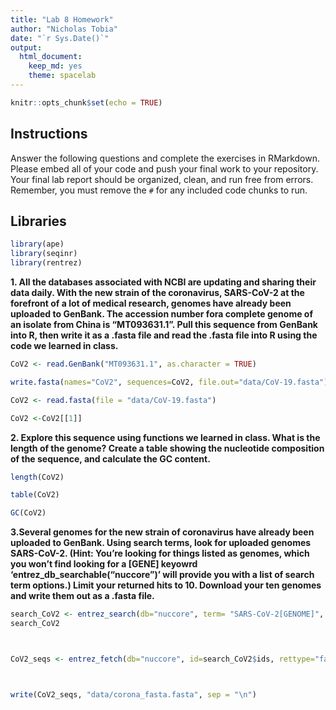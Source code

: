 ---
title: "Lab 8 Homework"
author: "Nicholas Tobia"
date: "`r Sys.Date()`"
output:
  html_document: 
    keep_md: yes
    theme: spacelab
---

```{r setup, include=FALSE}
knitr::opts_chunk$set(echo = TRUE)
```

## Instructions
Answer the following questions and complete the exercises in RMarkdown. Please embed all of your code and push your final work to your repository. Your final lab report should be organized, clean, and run free from errors. Remember, you must remove the `#` for any included code chunks to run.  

## Libraries

```{r}
library(ape)
library(seqinr)
library(rentrez)
```

**1. All the databases associated with NCBI are updating and sharing their data daily. With the new strain of the coronavirus, SARS-CoV-2 at the forefront of a lot of medical research, genomes have already been uploaded to GenBank. The accession number fora complete genome of an isolate from China is "MT093631.1". Pull this sequence from GenBank into R, then write it as a .fasta file and read the .fasta file into R using the code we learned in class.**

```{r}
CoV2 <- read.GenBank("MT093631.1", as.character = TRUE)
```

```{r}
write.fasta(names="CoV2", sequences=CoV2, file.out="data/CoV-19.fasta")
```

```{r}
CoV2 <- read.fasta(file = "data/CoV-19.fasta")
```

```{r}
CoV2 <-CoV2[[1]]
```






**2. Explore this sequence using functions we learned in class. What is the length of the genome? Create a table showing the nucleotide composition of the sequence, and calculate the GC content.**
```{r}
length(CoV2)
```

```{r}
table(CoV2)
```

```{r}
GC(CoV2)
```





**3.Several genomes for the new strain of coronavirus have already been uploaded to GenBank. Using search terms, look for uploaded genomes SARS-CoV-2. (Hint: You're looking for things listed as genomes, which you won't find looking for a [GENE] keyowrd 'entrez_db_searchable("nuccore")' will provide you with a list of search term options.) Limit your returned hits to 10. Download your ten genomes and write them out as a .fasta file.**
```{r}
search_CoV2 <- entrez_search(db="nuccore", term= "SARS-CoV-2[GENOME]", retmax=10)
search_CoV2



CoV2_seqs <- entrez_fetch(db="nuccore", id=search_CoV2$ids, rettype="fasta")



write(CoV2_seqs, "data/corona_fasta.fasta", sep = "\n")
```

